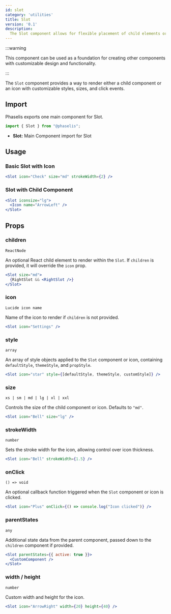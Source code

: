 ```yaml
---
id: slot
category: 'utilities'
title: Slot
version: '0.1'
description:
  The Slot component allows for flexible placement of child elements or icons within other components, with additional styling and size options.
---
```

:::warning

This component can be used as a foundation for creating other components with customizable design and functionality.

:::

The `Slot` component provides a way to render either a child component or an icon with customizable styles, sizes, and click events.

## Import

Phaselis exports one main component for Slot.

```js
import { Slot } from "@phaselis";
```

- **Slot:** Main Component import for Slot

## Usage

### Basic Slot with Icon

```jsx
<Slot icon="Check" size="md" strokeWidth={2} />
```

### Slot with Child Component

```jsx
<Slot iconsize="lg">
  <Icon name="ArrowLeft" />
</Slot>
```

## Props

### children
`ReactNode`

An optional React child element to render within the `Slot`. If `children` is provided, it will override the `icon` prop.

```jsx
<Slot size="md">
  {RightSlot && <RightSlot />}
</Slot>
```

### icon
`Lucide icon name`

Name of the icon to render if `children` is not provided.

```jsx
<Slot icon="Settings" />
```

### style
`array`

An array of style objects applied to the `Slot` component or icon, containing `defaultStyle`, `themeStyle`, and `propStyle`.

```jsx
<Slot icon="star" style={[defaultStyle, themeStyle, customStyle]} />
```

### size
` xs | sm | md | lg | xl | xxl `

Controls the size of the child component or icon. Defaults to `"md"`.

```jsx
<Slot icon="Bell" size="lg" />
```

### strokeWidth
`number`

Sets the stroke width for the icon, allowing control over icon thickness.

```jsx
<Slot icon="Bell" strokeWidth={1.5} />
```

### onClick
`() => void`

An optional callback function triggered when the `Slot` component or icon is clicked.

```jsx
<Slot icon="Plus" onClick={() => console.log("Icon clicked")} />
```

### parentStates
`any`

Additional state data from the parent component, passed down to the `children` component if provided.

```jsx
<Slot parentStates={{ active: true }}>
  <CustomComponent />
</Slot>
```

### width / height
`number`

Custom width and height for the icon.

```jsx
<Slot icon="ArrowRight" width={20} height={40} />
```
